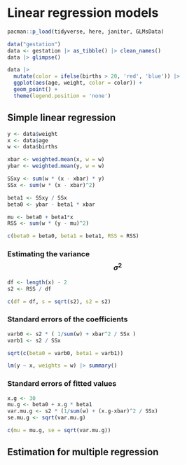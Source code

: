 # Linear regression models

```r
pacman::p_load(tidyverse, here, janitor, GLMsData)
```

```r
data("gestation")
data <- gestation |> as_tibble() |> clean_names()
data |> glimpse()
```

```r
data |> 
  mutate(color = ifelse(births > 20, 'red', 'blue')) |> 
  ggplot(aes(age, weight, color = color)) +
  geom_point() +
  theme(legend.position = 'none')
```

## Simple linear regression

```r
y <- data$weight
x <- data$age
w <- data$births

xbar <- weighted.mean(x, w = w)
ybar <- weighted.mean(y, w = w)

SSxy <- sum(w * (x - xbar) * y)
SSx <- sum(w * (x - xbar)^2)

beta1 <- SSxy / SSx
beta0 <- ybar - beta1 * xbar

mu <- beta0 + beta1*x
RSS <- sum(w * (y - mu)^2)

c(beta0 = beta0, beta1 = beta1, RSS = RSS)
```

### Estimating the variance $$\sigma^2$$

```r
df <- length(x) - 2
s2 <- RSS / df

c(df = df, s = sqrt(s2), s2 = s2)
```

### Standard errors of the coefficients

```r
varb0 <- s2 * ( 1/sum(w) + xbar^2 / SSx )
varb1 <- s2 / SSx

sqrt(c(beta0 = varb0, beta1 = varb1))
```

```r
lm(y ~ x, weights = w) |> summary()
```

### Standard errors of fitted values

```r
x.g <- 30
mu.g <- beta0 + x.g * beta1
var.mu.g <- s2 * (1/sum(w) + (x.g-xbar)^2 / SSx)
se.mu.g <- sqrt(var.mu.g)

c(mu = mu.g, se = sqrt(var.mu.g))
```

## Estimation for multiple regression

```r

```
